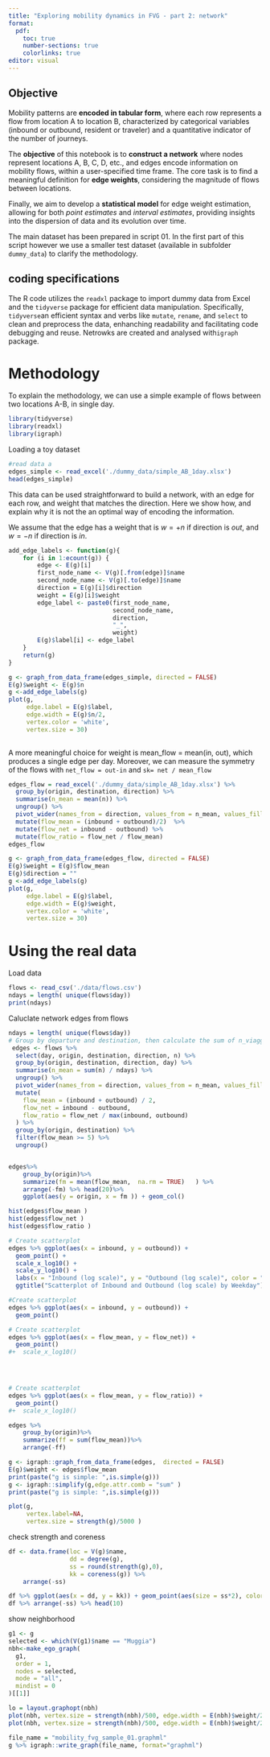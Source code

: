 ```yaml
---
title: "Exploring mobility dynamics in FVG - part 2: network"
format:
  pdf:
    toc: true
    number-sections: true
    colorlinks: true
editor: visual
---
```


## Objective

Mobility patterns are **encoded in tabular form**, where each row
represents a flow from location A to location B, characterized by
categorical variables (inbound or outbound, resident or traveler) and a
quantitative indicator of the number of journeys.

The **objective** of this notebook is to **construct a network** where
nodes represent locations A, B, C, D, etc., and edges encode information
on mobility flows, within a user-specified time frame. The core task is
to find a meaningful definition for **edge weights**, considering the
magnitude of flows between locations.

Finally, we aim to develop a **statistical model** for edge weight
estimation, allowing for both *point estimates* and *interval
estimates*, providing insights into the dispersion of data and its
evolution over time.

The main dataset has been prepared in script 01. In the first part of
this script however we use a smaller test dataset (available in
subfolder `dummy_data`) to clarify the methodology.

::: {.callout-note appearance="simple"}
## coding specifications

The R code utilizes the `readxl` package to import dummy data from Excel
and the `tidyverse` package for efficient data manipulation.
Specifically, `tidyverse`an efficient syntax and verbs like `mutate`,
`rename`, and `select` to clean and preprocess the data, enhanching
readability and facilitating code debugging and reuse. Netrowks are
created and analysed with`igraph` package.
:::

# Methodology

To explain the methodology, we can use a simple example of flows between
two locations A-B, in single day.

```r
library(tidyverse)
library(readxl)
library(igraph)
```

Loading a toy dataset

```r
#read data a
edges_simple <- read_excel('./dummy_data/simple_AB_1day.xlsx') 
head(edges_simple)
```

This data can be used straightforward to build a network, with an edge
for each row, and weight that matches the direction. Here we show how,
and explain why it is not the an optimal way of encoding the
information.

We assume that the edge has a weight that is $w = +n$ if direction is
$out$, and $w = -n$ if direction is $in$.

```r

add_edge_labels <- function(g){
    for (i in 1:ecount(g)) {
        edge <- E(g)[i]
        first_node_name <- V(g)[.from(edge)]$name
        second_node_name <- V(g)[.to(edge)]$name
        direction = E(g)[i]$direction
        weight = E(g)[i]$weight
        edge_label <- paste0(first_node_name, 
                             second_node_name, 
                             direction, 
                             "_",
                             weight)
        E(g)$label[i] <- edge_label
    }
    return(g)
}
```

```r

g <- graph_from_data_frame(edges_simple, directed = FALSE)
E(g)$weight <- E(g)$n
g <-add_edge_labels(g)
plot(g, 
     edge.label = E(g)$label, 
     edge.width = E(g)$n/2, 
     vertex.color = 'white', 
     vertex.size = 30)
 
```

A more meaningful choice for weight is mean_flow = mean(in, out), which
produces a single edge per day. Moreover, we can measure the symmetry of
the flows with `net_flow = out-in` and `sk= net / mean_flow`

```r
edges_flow = read_excel('./dummy_data/simple_AB_1day.xlsx') %>%
  group_by(origin, destination, direction) %>%
  summarise(n_mean = mean(n)) %>%
  ungroup() %>%
  pivot_wider(names_from = direction, values_from = n_mean, values_fill = 0) %>%
  mutate(flow_mean = (inbound + outbound)/2)  %>%
  mutate(flow_net = inbound - outbound) %>%
  mutate(flow_ratio = flow_net / flow_mean)
edges_flow
```

```r
g <- graph_from_data_frame(edges_flow, directed = FALSE)
E(g)$weight = E(g)$flow_mean
E(g)$direction = ""
g <-add_edge_labels(g)
plot(g, 
     edge.label = E(g)$label, 
     edge.width = E(g)$weight, 
     vertex.color = 'white', 
     vertex.size = 30)
```

# Using the real data

Load data

```r
flows <- read_csv('./data/flows.csv') 
ndays = length( unique(flows$day))
print(ndays)
```

Caluclate network edges from flows

```r


ndays = length( unique(flows$day))
# Group by departure and destination, then calculate the sum of n_viaggi
 edges <- flows %>%
  select(day, origin, destination, direction, n) %>%
  group_by(origin, destination, direction, day) %>%
  summarise(n_mean = sum(n) / ndays) %>%
  ungroup() %>%
  pivot_wider(names_from = direction, values_from = n_mean, values_fill = 0) %>%
  mutate(
    flow_mean = (inbound + outbound) / 2,
    flow_net = inbound - outbound,
    flow_ratio = flow_net / max(inbound, outbound)
  ) %>%
  group_by(origin, destination) %>%
  filter(flow_mean >= 5) %>%
  ungroup()


edges%>% 
    group_by(origin)%>%
    summarize(fm = mean(flow_mean,  na.rm = TRUE)   ) %>%
    arrange(-fm) %>% head(20)%>%
    ggplot(aes(y = origin, x = fm )) + geom_col()


```

```r




hist(edges$flow_mean )
hist(edges$flow_net )
hist(edges$flow_ratio )
```

```r

# Create scatterplot
edges %>% ggplot(aes(x = inbound, y = outbound)) +
  geom_point() +
  scale_x_log10() +
  scale_y_log10() +
  labs(x = "Inbound (log scale)", y = "Outbound (log scale)", color = "Weekday") +
  ggtitle("Scatterplot of Inbound and Outbound (log scale) by Weekday")

#Create scatterplot
edges %>% ggplot(aes(x = inbound, y = outbound)) +
  geom_point() 

# Create scatterplot
edges %>% ggplot(aes(x = flow_mean, y = flow_net)) +
  geom_point() 
#+  scale_x_log10() 


 

# Create scatterplot
edges %>% ggplot(aes(x = flow_mean, y = flow_ratio)) +
  geom_point() 
#+  scale_x_log10()
```

```r
edges %>%
    group_by(origin)%>%
    summarize(ff = sum(flow_mean))%>%
    arrange(-ff)
```

```r

g <- igraph::graph_from_data_frame(edges,  directed = FALSE)
E(g)$weight <- edges$flow_mean
print(paste("g is simple: ",is.simple(g)))
g <- igraph::simplify(g,edge.attr.comb = "sum" )
print(paste("g is simple: ",is.simple(g)))

plot(g, 
     vertex.label=NA, 
     vertex.size = strength(g)/5000 )
```

check strength and coreness

```r

df <- data.frame(loc = V(g)$name, 
                 dd = degree(g),
                 ss = round(strength(g),0),
                 kk = coreness(g)) %>%
    arrange(-ss)

df %>% ggplot(aes(x = dd, y = kk)) + geom_point(aes(size = ss*2), color = 'red',alpha = 0.5)
df %>% arrange(-ss) %>% head(10)
```

show neighborhood

```r
g1 <- g
selected <- which(V(g1)$name == "Muggia")
nbh<-make_ego_graph(
  g1,
  order = 1,
  nodes = selected,
  mode = "all",
  mindist = 0
)[[1]]

lo = layout.graphopt(nbh)
plot(nbh, vertex.size = strength(nbh)/500, edge.width = E(nbh)$weight/200, vertex.label = NA, layout = lo)
plot(nbh, vertex.size = strength(nbh)/500, edge.width = E(nbh)$weight/200,layout = lo)

```

```r
file_name = "mobility_fvg_sample_01.graphml"   
g %>% igraph::write_graph(file_name, format="graphml")

     
```
